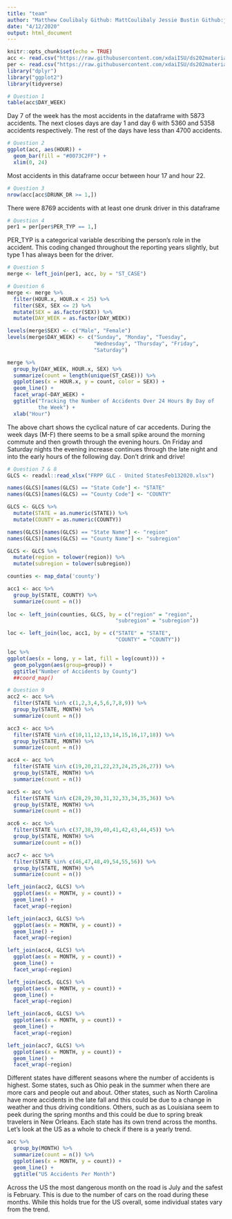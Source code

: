 ```yaml
---
title: "team"
author: "Matthew Coulibaly Github: MattCoulibaly Jessie Bustin Github:jebustin"
date: "4/12/2020"
output: html_document
---
```


```r
knitr::opts_chunk$set(echo = TRUE)
acc <- read.csv("https://raw.githubusercontent.com/xdaiISU/ds202materials/master/hwlabs/fars2017/accident.csv", stringsAsFactors = FALSE)
per <- read.csv("https://raw.githubusercontent.com/xdaiISU/ds202materials/master/hwlabs/fars2017/person.csv", stringsAsFactors = FALSE)
library("dplyr")
library("ggplot2")
library(tidyverse)
```

```r
# Question 1
table(acc$DAY_WEEK)
```
Day 7 of the week has the most accidents in the dataframe with 5873 accidents. The next closes days are day 1 and day 6 with 5360 and 5358 accidents respectively. The rest of the days have less than 4700 accidents.

```r
# Question 2
ggplot(acc, aes(HOUR)) +
  geom_bar(fill = "#0073C2FF") +
  xlim(0, 24)
```

Most accidents in this dataframe occur between hour 17 and hour 22.

```r
# Question 3
nrow(acc[acc$DRUNK_DR >= 1,])
```
There were 8769 accidents with at least one drunk driver in this dataframe

```r
# Question 4
per1 = per[per$PER_TYP == 1,]
```
PER_TYP is a categorical variable describing the person's role in the accident.  This coding changed throughout the reporting years slightly, but type 1 has always been for the driver.

```r
# Question 5
merge <- left_join(per1, acc, by = "ST_CASE")
```

```r
# Question 6
merge <- merge %>%
  filter(HOUR.x, HOUR.x < 25) %>%
  filter(SEX, SEX <= 2) %>%
  mutate(SEX = as.factor(SEX)) %>%
  mutate(DAY_WEEK = as.factor(DAY_WEEK))

levels(merge$SEX) <- c("Male", "Female")
levels(merge$DAY_WEEK) <- c("Sunday", "Monday", "Tuesday",
                            "Wednesday", "Thursday", "Friday",
                            "Saturday")

merge %>%
  group_by(DAY_WEEK, HOUR.x, SEX) %>%
  summarize(count = length(unique(ST_CASE))) %>%
  ggplot(aes(x = HOUR.x, y = count, color = SEX)) +
  geom_line() +
  facet_wrap(~DAY_WEEK) +
  ggtitle("Tracking the Number of Accidents Over 24 Hours By Day of
          the Week") +
  xlab("Hour")
```
The above chart shows the cyclical nature of car accedents.  During the week days (M-F) there seems to be a small spike around the morning commute and then growth through the evening hours.  On Friday and Saturday nights the evening increase continues through the late night and into the early hours of the following day.  Don't drink and drive!

```r
# Question 7 & 8
GLCS <- readxl::read_xlsx("FRPP GLC - United StatesFeb132020.xlsx")

names(GLCS)[names(GLCS) == "State Code"] <- "STATE"
names(GLCS)[names(GLCS) == "County Code"] <- "COUNTY"

GLCS <- GLCS %>%
  mutate(STATE = as.numeric(STATE)) %>%
  mutate(COUNTY = as.numeric(COUNTY))

names(GLCS)[names(GLCS) == "State Name"] <- "region"
names(GLCS)[names(GLCS) == "County Name"] <- "subregion"

GLCS <- GLCS %>%
  mutate(region = tolower(region)) %>%
  mutate(subregion = tolower(subregion))

counties <- map_data('county')

acc1 <- acc %>%
  group_by(STATE, COUNTY) %>%
  summarize(count = n())
  
loc <- left_join(counties, GLCS, by = c("region" = "region", 
                                   "subregion" = "subregion"))

loc <- left_join(loc, acc1, by = c("STATE" = "STATE", 
                                   "COUNTY" = "COUNTY"))

loc %>%
ggplot(aes(x = long, y = lat, fill = log(count))) + 
  geom_polygon(aes(group=group)) +
  ggtitle("Number of Accidents by County") 
  ##coord_map()
```

```r
# Question 9
acc2 <- acc %>%
  filter(STATE %in% c(1,2,3,4,5,6,7,8,9)) %>%
  group_by(STATE, MONTH) %>%
  summarize(count = n())

acc3 <- acc %>%
  filter(STATE %in% c(10,11,12,13,14,15,16,17,18)) %>%
  group_by(STATE, MONTH) %>%
  summarize(count = n())

acc4 <- acc %>%
  filter(STATE %in% c(19,20,21,22,23,24,25,26,27)) %>%
  group_by(STATE, MONTH) %>%
  summarize(count = n())

acc5 <- acc %>%
  filter(STATE %in% c(28,29,30,31,32,33,34,35,36)) %>%
  group_by(STATE, MONTH) %>%
  summarize(count = n())

acc6 <- acc %>%
  filter(STATE %in% c(37,38,39,40,41,42,43,44,45)) %>%
  group_by(STATE, MONTH) %>%
  summarize(count = n())

acc7 <- acc %>%
  filter(STATE %in% c(46,47,48,49,54,55,56)) %>%
  group_by(STATE, MONTH) %>%
  summarize(count = n())

left_join(acc2, GLCS) %>%
  ggplot(aes(x = MONTH, y = count)) +
  geom_line() +
  facet_wrap(~region)

left_join(acc3, GLCS) %>%
  ggplot(aes(x = MONTH, y = count)) +
  geom_line() +
  facet_wrap(~region)

left_join(acc4, GLCS) %>%
  ggplot(aes(x = MONTH, y = count)) +
  geom_line() +
  facet_wrap(~region)

left_join(acc5, GLCS) %>%
  ggplot(aes(x = MONTH, y = count)) +
  geom_line() +
  facet_wrap(~region)

left_join(acc6, GLCS) %>%
  ggplot(aes(x = MONTH, y = count)) +
  geom_line() +
  facet_wrap(~region)

left_join(acc7, GLCS) %>%
  ggplot(aes(x = MONTH, y = count)) +
  geom_line() +
  facet_wrap(~region)
```

Different states have different seasons where the number of accidents is highest.  Some states, such as Ohio peak in the summer when there are more cars and people out and about.  Other states, such as North Carolina have more accidents in the late fall and this could be due to a change in weather and thus driving conditions.  Others, such as as Louisiana seem to peek during the spring months and this could be due to spring break travelers in New Orleans.  Each state has its own trend across the months.  Let's look at the US as a whole to check if there is a yearly trend.

```r
acc %>%
  group_by(MONTH) %>%
  summarize(count = n()) %>%
  ggplot(aes(x = MONTH, y = count)) +
  geom_line() +
  ggtitle("US Accidents Per Month")
```

Across the US the most dangerous month on the road is July and the safest is February.  This is due to the number of cars on the road during these months.  While this holds true for the US overall, some individual states vary from the trend.

